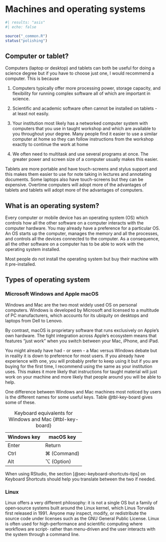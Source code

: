 # Machines and operating systems {#sec-machine-and-os}

```r
#| results: "asis"
#| echo: false

source("_common.R")
status("polishing")
```

## Computer or tablet?

Computers (laptop or desktop) and tablets can both be useful for doing a
science degree but if you have to choose just one, I would recommend a
computer. This is because

1.  Computers typically offer more processing power, storage capacity,
    and flexibility for running complex software all of which are
    important in science.

2.  Scientific and academic software often cannot be installed on
    tablets - at least not easily.

3.  Your institution most likely has a networked computer system with
    computers that you use in taught workshop and which are available to
    you throughout your degree. Many people find it easier to use a
    similar computer at home so they can follow instructions from the
    workshop exactly to continue the work at home

4.  We often need to multitask and use several programs at once. The
    greater power and screen size of a computer usually makes this
    easier.

Tablets are more portable and have touch-screens and stylus support and
this makes them easier to use for note taking in lectures and annotating
documents. Some laptops also have touch-screens but they can be
expensive. Overtime computers will adopt more of the advantages of
tablets and tablets will adopt more of the advantages of computers.

## What is an operating system?

Every computer or mobile device has an operating system (OS) which
controls how all the other software on a computer interacts with the
computer hardware. You may already have a preference for a particular
OS. An OS starts up the computer, manages the memory and all the
processes, and controls all the devices connected to the computer. As a
consequence, all the other software on a computer has to be able to work
with the operating system installed.

Most people do not install the operating system but buy their machine
with it pre-installed.

## Types of operating system

### Microsoft Windows and Apple macOS

Windows and Mac are the two most widely used OS on personal computers.
Windows is developed by Microsoft and licensed to a multitude of PC
manufacturers, which accounts for its ubiquity on desktops and laptops
from Dell to Lenovo.

By contrast, macOS is proprietary software that runs exclusively on
Apple’s own hardware. The tight integration across Apple’s ecosystem
means that features "just work" when you switch between your Mac,
iPhone, and iPad.

You might already have had - or seen - a Mac versus Windows debate but
in reality it is down to preference for most users. If you already have
experience with one, you will probably prefer to keep using it but if
you are buying for the first time, I recommend using the same as your
institution uses. This makes it more likely that instructions for taught
material will just work on your machine and more likely that people
around you will be able to help.

One difference between Windows and Mac machines most noticed by users is
the different names for some useful keys. Table @tbl-key-board gives
some of these.

| Windows key | macOS key   |
|-------------|-------------|
| Enter       | Return      |
| Ctrl        | ⌘ (Command) |
| Alt         | ⌥ (Option)  |

: Keyboard equivalents for Windows and Mac {#tbl-key-board}

When using RStudio, the section [@sec-keyboard-shortcuts-tips] on Keyboard Shortcuts should help you translate between the two if needed.

### Linux

Linux offers a very different philosophy: it is not a single OS but a
family of open‑source systems built around the Linux kernel, which Linus
Torvalds first released in 1991. Anyone may inspect, modify, or
redistribute the source code under licenses such as the GNU General
Public License. Linux is often used for high-performance and scientific
computing where workflows are script- rather than menu-driven and the
user interacts with the system through a command line.
